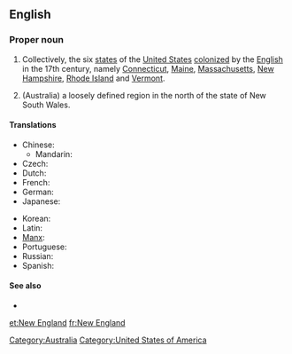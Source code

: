 ==English==

===Proper noun===
{{en-proper noun|sg=[[new|New]] [[England]]}}

# {{US}} Collectively, the six [[state]]s of the [[United States]] [[colonize]]d by the [[English]] in the 17th century, namely [[Connecticut]], [[Maine]], [[Massachusetts]], [[New Hampshire]], [[Rhode Island]] and [[Vermont]].
# (Australia) a loosely defined region in the north of the state of New South Wales.

====Translations====
{{trans-top|six states of the United States}}
* Chinese:
** Mandarin: {{t|cmn|新英格蘭|tr=xīnyīnggélán|sc=Hani}}
* Czech: {{t-|cs|Nová Anglie|f}}
* Dutch: {{t|nl|New England}}
* French: {{t+|fr|Nouvelle-Angleterre|f}}
* German: {{t-|de|Neuengland}}
* Japanese: {{t+|ja|ニューイングランド|tr=Nyū Ingurando}}
{{trans-mid}}
* Korean: {{t-|ko|뉴잉글랜드|tr=Nyu Ingǔraentǔ|sc=Hang}}
* Latin: {{t-|la|Nova Anglia|f}}
* [[Manx]]: {{t-|gv|Sostyn Noa|xs=Manx}}
* Portuguese: {{t|pt|Nova Inglaterra|f}}
* Russian: {{t-|ru|Новая Англия|f|tr=Nóvaja Ánglija}}
* Spanish: {{t-|es|Nueva Inglaterra|f}}
{{trans-bottom}}

====See also====
* {{pedia|New England (disambiguation)|New England}}

[[Category:Australia]]
[[Category:United States of America]]

[[et:New England]]
[[fr:New England]]